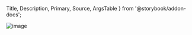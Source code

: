   Title,
  Description,
  Primary,
  Source,
  ArgsTable
} from '@storybook/addon-docs';


![image](https://paradigm.mail.ru/notionStatic/d6b09a0e-f167-4b18-92a0-b62611c6b536.png)

<br />

<Title />

<p>{useTranslation('text').t('description')}</p>

```
import { Text } from 'wuki';
```

<h2>{useTranslation('text').t('subTitle')}</h2>

<p>{useTranslation('text').t('test')}</p>

#### 1. Google Fonts

```
<link
  rel="stylesheet"
  href="https://fonts.googleapis.com/css2?family=Manrope:wght@200;300;400;500;600;700;800&display=swap"
/>
```

#### 2. NPM

```
npm install @fontsource/manrope
```

<p>{useTranslation('text').t('test2')}</p>

```
import '@fontsource/manrope/200.css';
import '@fontsource/manrope/300.css';
import '@fontsource/manrope/400.css';
import '@fontsource/manrope/500.css';
import '@fontsource/manrope/600.css';
import '@fontsource/manrope/700.css';
import '@fontsource/manrope/800.css';
```

<p>{useTranslation('text').t('test3')} <a href="https://fontsource.org/fonts/manrope">Fontsource</a></p>

## Component

The ```Text``` component makes it easy to apply a default set of font weights and sizes in your application.

<Primary />

## Component API (props)

<ArgsTable />

